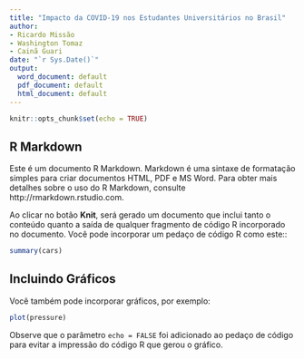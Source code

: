 ```yaml
---
title: "Impacto da COVID-19 nos Estudantes Universitários no Brasil"
author:
- Ricardo Missão
- Washington Tomaz
- Cainã Guari
date: "`r Sys.Date()`"
output:
  word_document: default
  pdf_document: default
  html_document: default
---
```


```r
knitr::opts_chunk$set(echo = TRUE)
```

## R Markdown

Este é um documento R Markdown. Markdown é uma sintaxe de formatação simples para criar documentos HTML, PDF e MS Word. Para obter mais detalhes sobre o uso do R Markdown, consulte http://rmarkdown.rstudio.com.

Ao clicar no botão **Knit**, será gerado um documento que inclui tanto o conteúdo quanto a saída de qualquer fragmento de código R incorporado no documento. Você pode incorporar um pedaço de código R como este::

```r
summary(cars)
```

## Incluindo Gráficos

Você também pode incorporar gráficos, por exemplo:

```r
plot(pressure)
```

Observe que o parâmetro `echo = FALSE` foi adicionado ao pedaço de código para evitar a impressão do código R que gerou o gráfico.
